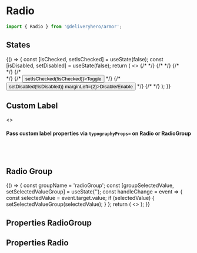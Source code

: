 

<Meta title="Components/Radio" component={Radio} />

# Radio

```js
import { Radio } from '@deliveryhero/armor';
```

## States

<Preview>
    <Story name="States" height="150px" >
        {() => {
             const [isChecked, setIsChecked] = useState(false);
             const [isDisabled, setDisabled] = useState(false);
             return (
     <>
             <Radio
                 checked={false}
                 label="Unchecked"
                 name="name0"
                 value="0"
             />
             <Radio
                 checked
                 label="Checked"
                 name="name1"
                 value="1"
             />
{/*              <Radio */}
{/*                  label="Disabled" */}
{/*                  name="name2" */}
{/*                  value="2" */}
{/*                  disabled */}
{/*              /> */}
{/*              <Radio */}
{/*                  label="Disabled checked" */}
{/*                  name="name3" */}
{/*                  value="3" */}
{/*                  disabled */}
{/*                  checked */}
{/*              /> */}
{/*              <br /> */}
{/*              <br /> */}
{/*              <Button onClick={() => setIsChecked(!isChecked)}>Toggle</Button> */}
{/*              <Button onClick={() => setDisabled(!isDisabled)} marginLeft={2}>Disable/Enable</Button> */}
{/*              <Radio */}
{/*                  label="External control" */}
{/*                  name="name5" */}
{/*                  value="5" */}
{/*                  checked={isChecked} */}
{/*                  disabled={isDisabled} */}
{/*              /> */}
     </>
             );
         }}
    </Story>
</Preview>

## Custom Label

<Preview>
    <Story name="CustomLabel" height="450px" >
        <>
            <h4>Pass custom label properties via <code>typographyProps=</code> on Radio or RadioGroup</h4>
            <RadioGroup name="name0" typographyProps={{paragraph: true, small: true}}>
                 <Radio
                     checked={false}
                     label="Label - {paragraph: true, small: true}"
                     value="0"
                 />
                 <Radio
                     checked
                     label="Label - {paragraph: true, small: true}"
                     value="1"
                 />
            </RadioGroup>
            <br />
            <br />
            <Radio
                name="name0"
                value="val0"
                label="Label - {paragraph: true, medium: true}"
                typographyProps={{paragraph: true, medium: true}}
            />
            <Radio
                name="name1"
                value="val0"
                label="Label - {paragraph: true, large: true}"
                typographyProps={{paragraph: true, large: true}}
            />
            <Radio
                name="name2"
                value="val0"
                label="Label - {label: true, small: true}"
                typographyProps={{label: true, small: true}}
            />
            <Radio
                name="name3"
                value="val0"
                label="Label - {label: true, medium: true}"
                typographyProps={{label: true, medium: true}}
            />
            <Radio
                name="name4"
                value="val0"
                label="Label - {label: true, large: true}"
                selectedValue="val0"
                typographyProps={{label: true, large: true}}
            />
            <Radio
                name="name5"
                value="val0"
                label="Label - {subSectionTitle: true}"
                typographyProps={{subSectionTitle: true}}
            />
            <Radio
                name="name6"
                value="val0"
                label="Label - {sectionTitle: true}"
                typographyProps={{sectionTitle: true}}
            />
            <Radio
                name="name7"
                value="val0"
                label="Label - {pageTitle: true}"
                typographyProps={{pageTitle: true}}
            />
     </>
    </Story>
</Preview>

## Radio Group

<Preview>
    <Story name="Radio group" height="190px">
        {() => {
             const groupName = 'radioGroup';
             const [groupSelectedValue, setSelectedValueGroup] = useState('');
             const handleChange = event => {
                 const selectedValue = event.target.value;
                 if (selectedValue) {
                     setSelectedValueGroup(selectedValue);
                 }
             };
             return (
        <>
        <RadioGroup
             name={groupName}
             selectedValue={groupSelectedValue}
             onChange={handleChange}
        >
            <Radio value="pizza" label="Pizza" />
            <Radio value="pasta" label="Pasta" />
            <Radio value="risotto" label="Risotto" />
        </RadioGroup>
    </>
             );
         }}
    </Story>
</Preview>

## Properties RadioGroup

<Props of={RadioGroup} />

## Properties Radio

<Props of={Radio} />
